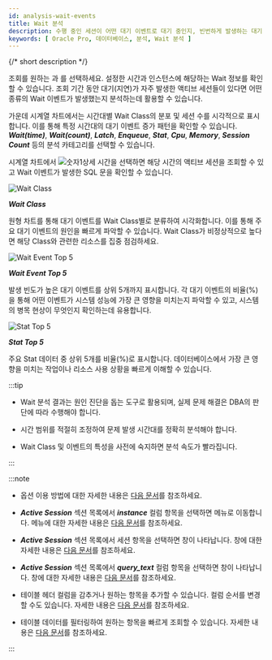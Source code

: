 ```yaml
---
id: analysis-wait-events
title: Wait 분석
description: 수행 중인 세션이 어떤 대기 이벤트로 대기 중인지, 빈번하게 발생하는 대기 이벤트들은 무엇인지 확인할 수 있습니다.
keywords: [ Oracle Pro, 데이터베이스, 분석, Wait 분석 ]
---
```


{/* short description */}

<ShortDesc />

조회를 원하는 <Cmdname sid="time" className="uitext" />과 <Cmdname sid="instance" className="uitext" />를 선택하세요. 설정한 시간과 인스턴스에 해당하는 Wait 정보를 확인할 수 있습니다. 조회 기간 동안 대기(지연)가 자주 발생한 액티브 세션들이 있다면 어떤 종류의 Wait 이벤트가 발생했는지 분석하는데 활용할 수 있습니다.

<ImgLang img='db-analysis-wait-oracle.png' desc='Wait 분석' />

가운데 시계열 차트에서는 시간대별 Wait Class의 분포 및 세션 수를 시각적으로 표시합니다. 이를 통해 특정 시간대의 대기 이벤트 증가 패턴을 확인할 수 있습니다. ***Wait(time)***, ***Wait(count)***, ***Latch***, ***Enqueue***, ***Stat***, ***Cpu***, ***Memory***, ***Session Count*** 등의 분석 카테고리를 선택할 수 있습니다.

시계열 차트에서 ![숫자1](/img/number-01.png)상세 시간을 선택하면 해당 시간의 액티브 세션을 조회할 수 있고 Wait 이벤트가 발생한 SQL 문을 확인할 수 있습니다.

<Columns>
<Column className="text--left width--50">

![Wait Class](/img/db-analysis-wait-class-oracle.png)

</Column>

<Column className="text--left">

***Wait Class***

원형 차트를 통해 대기 이벤트를 Wait Class별로 분류하여 시각화합니다. 이를 통해 주요 대기 이벤트의 원인을 빠르게 파악할 수 있습니다. Wait Class가 비정상적으로 높다면 해당 Class와 관련한 리소스를 집중 점검하세요.

</Column>
</Columns>

<Columns>
<Column className="text--left width--50">

![Wait Event Top 5](/img/db-analysis-wait-top5-oracle.png)

</Column>

<Column className="text--left">

***Wait Event Top 5***

발생 빈도가 높은 대기 이벤트를 상위 5개까지 표시합니다. 각 대기 이벤트의 비율(%)을 통해 어떤 이벤트가 시스템 성능에 가장 큰 영향을 미치는지 파악할 수 있고, 시스템의 병목 현상이 무엇인지 확인하는데 유용합니다.

</Column>
</Columns>

<Columns>
<Column className="text--left width--50">

![Stat Top 5](/img/db-analysis-wait-stat-top5-oracle.png)

</Column>

<Column className="text--left">

***Stat Top 5***

주요 Stat 데이터 중 상위 5개를 비율(%)로 표시합니다. 데이터베이스에서 가장 큰 영향을 미치는 작업이나 리소스 사용 상황을 빠르게 이해할 수 있습니다.

</Column>
</Columns>

:::tip

* Wait 분석 결과는 원인 진단을 돕는 도구로 활용되며, 실제 문제 해결은 DBA의 판단에 따라 수행해야 합니다.

* 시간 범위를 적절히 조정하여 문제 발생 시간대를 정확히 분석해야 합니다.

* Wait Class 및 이벤트의 특성을 사전에 숙지하면 분석 속도가 빨라집니다.

:::

:::note

* <Cmdname sid="time" className="uitext" /> 옵션 이용 방법에 대한 자세한 내용은 [다음 문서](usage-ui#timeselector)를 참조하세요.

* ***Active Session*** 섹션 목록에서 ***instance*** 컬럼 항목을 선택하면 <Cmdname sid="side_dbMonitoring" className="uitext" /> 메뉴로 이동합니다. <Cmdname sid="side_dbMonitoring" className="uitext" /> 메뉴에 대한 자세한 내용은 [다음 문서](instance-monitoring)를 참조하세요.

* ***Active Session*** 섹션 목록에서 세션 항목을 선택하면 <Cmdname sid="session_detail" className="uitext" /> 창이 나타납니다. <Cmdname sid="session_detail" className="uitext" /> 창에 대한 자세한 내용은 [다음 문서](usage-ui#session-details)를 참조하세요.

* ***Active Session*** 섹션 목록에서 ***query_text*** 컬럼 항목을 선택하면 <Cmdname sid="TTL06224" className="uitext" /> 창이 나타납니다. <Cmdname sid="TTL06224" className="uitext" /> 창에 대한 자세한 내용은 [다음 문서](usage-ui#query-details)를 참조하세요.

* 테이블 헤더 컬럼을 감추거나 원하는 항목을 추가할 수 있습니다. 컬럼 순서를 변경할 수도 있습니다. 자세한 내용은 [다음 문서](usage-ui#change-column)를 참조하세요.

* 테이블 데이터를 필터링하여 원하는 항목을 빠르게 조회할 수 있습니다. 자세한 내용은 [다음 문서](usage-ui#tablefilter)를 참조하세요.

:::